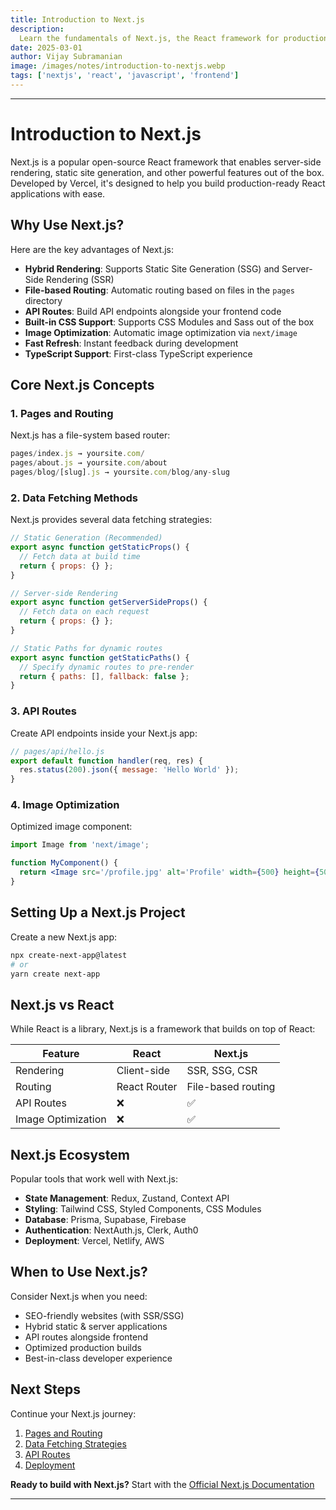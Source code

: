 ```yaml
---
title: Introduction to Next.js
description:
  Learn the fundamentals of Next.js, the React framework for production
date: 2025-03-01
author: Vijay Subramanian
image: /images/notes/introduction-to-nextjs.webp
tags: ['nextjs', 'react', 'javascript', 'frontend']
---
```


---

# Introduction to Next.js

Next.js is a popular open-source React framework that enables server-side
rendering, static site generation, and other powerful features out of the box.
Developed by Vercel, it's designed to help you build production-ready React
applications with ease.

## Why Use Next.js?

Here are the key advantages of Next.js:

- **Hybrid Rendering**: Supports Static Site Generation (SSG) and Server-Side
  Rendering (SSR)
- **File-based Routing**: Automatic routing based on files in the `pages`
  directory
- **API Routes**: Build API endpoints alongside your frontend code
- **Built-in CSS Support**: Supports CSS Modules and Sass out of the box
- **Image Optimization**: Automatic image optimization via `next/image`
- **Fast Refresh**: Instant feedback during development
- **TypeScript Support**: First-class TypeScript experience

## Core Next.js Concepts

### 1. Pages and Routing

Next.js has a file-system based router:

```jsx
pages/index.js → yoursite.com/
pages/about.js → yoursite.com/about
pages/blog/[slug].js → yoursite.com/blog/any-slug
```

### 2. Data Fetching Methods

Next.js provides several data fetching strategies:

```jsx
// Static Generation (Recommended)
export async function getStaticProps() {
  // Fetch data at build time
  return { props: {} };
}

// Server-side Rendering
export async function getServerSideProps() {
  // Fetch data on each request
  return { props: {} };
}

// Static Paths for dynamic routes
export async function getStaticPaths() {
  // Specify dynamic routes to pre-render
  return { paths: [], fallback: false };
}
```

### 3. API Routes

Create API endpoints inside your Next.js app:

```jsx
// pages/api/hello.js
export default function handler(req, res) {
  res.status(200).json({ message: 'Hello World' });
}
```

### 4. Image Optimization

Optimized image component:

```jsx
import Image from 'next/image';

function MyComponent() {
  return <Image src='/profile.jpg' alt='Profile' width={500} height={500} />;
}
```

## Setting Up a Next.js Project

Create a new Next.js app:

```bash
npx create-next-app@latest
# or
yarn create next-app
```

## Next.js vs React

<Callout>
While React is a library, Next.js is a framework that builds on top of React:
<table>
  <thead>
    <tr>
      <th>Feature</th>
      <th>React</th>
      <th>Next.js</th>
    </tr>
  </thead>
  <tbody>
    <tr>
      <td>Rendering</td>
      <td>Client-side</td>
      <td>SSR, SSG, CSR</td>
    </tr>
    <tr>
      <td>Routing</td>
      <td>React Router</td>
      <td>File-based routing</td>
    </tr>
    <tr>
      <td>API Routes</td>
      <td>❌</td>
      <td>✅</td>
    </tr>
    <tr>
      <td>Image Optimization</td>
      <td>❌</td>
      <td>✅</td>
    </tr>
  </tbody>
</table>

</Callout>

## Next.js Ecosystem

Popular tools that work well with Next.js:

- **State Management**: Redux, Zustand, Context API
- **Styling**: Tailwind CSS, Styled Components, CSS Modules
- **Database**: Prisma, Supabase, Firebase
- **Authentication**: NextAuth.js, Clerk, Auth0
- **Deployment**: Vercel, Netlify, AWS

## When to Use Next.js?

<Card>
Consider Next.js when you need:

- SEO-friendly websites (with SSR/SSG)
- Hybrid static & server applications
- API routes alongside frontend
- Optimized production builds
- Best-in-class developer experience

</Card>

## Next Steps

Continue your Next.js journey:

1. [Pages and Routing](/guides/nextjs-routing)
2. [Data Fetching Strategies](/guides/nextjs-data-fetching)
3. [API Routes](/guides/nextjs-api-routes)
4. [Deployment](/guides/nextjs-deployment)

**Ready to build with Next.js?** Start with the
[Official Next.js Documentation](https://nextjs.org/docs)

---
